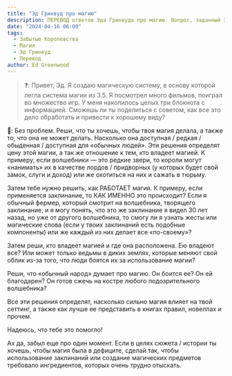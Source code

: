 ```yaml
---
title: "Эд Гринвуд про магию"
description: ПЕРЕВОД ответов Эда Гринвуда про магию. Вопрос, заданный Эду Гринвуду, лишь косвенно касается D&D, однако Мастерам-миростроителям может быть полезен.
date: "2024-04-16 06:00"
tags:
  - Забытые Королевства
  - Магия
  - Эд Гринвуд
  - Перевод
author: Ed Greenwood
---
```


> ❓: Привет, Эд. Я создаю магическую систему, в основу которой легла система магии из 3.5. Я посмотрел много фильмов, поиграл во множество игр. У меня накопилось целых три блокнота с информацией. Сможешь ли ты поделиться с советом, как все это дело обработать и привести к хорошему виду?

🧙: Без проблем. Реши, что ты хочешь, чтобы твоя магия делала, а также то, что она не может делать. Насколько она доступная / редкая / обыденная / доступная для «обычных людей». Эти решения определят цену этой магии, а так же отношение к тем, кто владеет магией. К примеру, если волшебники — это редкие звери, то короли могут «нанимать» их в качестве лордов / придворных (у которых будет свой замок, слуги и доход) или же охотиться на них и сажать в тюрьму.

Затем тебе нужно решить, как РАБОТАЕТ магия. К примеру, если применяется заклинание, то КАК ИМЕННО это происходит? Если я обычный фермер, который смотрит на волшебника, творящего заклинание, и я могу понять, что это же заклинание я видел 30 лет назад, но уже от другого волшебника, то смогу ли я узнать жесты или магические слова (если у твоих заклинаний есть подобные компоненты) или же каждый из них делает все «по-своему»?

Затем реши, кто владеет магией и где она расположена. Ею владеют все? Или может только ведьмы в диких землях, которые меняют свой облик из-за того, что люди боятся их за использование магии?

Реши, что «обычный народ» думает про магию. Он боится ее? Он ей благодарен? Он готов сжечь на костре любого подозрительного волшебника?

Все эти решения определят, насколько сильно магия влияет на твой сеттинг, а также как лучше ее представить в книгах правил, новеллах и прочем.

Надеюсь, что тебе это помогло!

Ах да, забыл еще про один момент. Если в целях сюжета / истории ты хочешь, чтобы магия была в дефиците, сделай так, чтобы использование заклинаний или создание магических предметов требовало ингредиентов, которых очень трудно отыскать.
